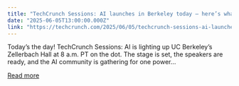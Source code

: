 ```yaml
---
title: "TechCrunch Sessions: AI launches in Berkeley today — here’s what you’ll miss if you’re not here"
date: "2025-06-05T13:00:00.000Z"
link: "https://techcrunch.com/2025/06/05/techcrunch-sessions-ai-launches-in-berkeley-today-heres-what-youll-miss-if-youre-not-here/"
---
```


Today’s the day! TechCrunch Sessions: AI is lighting up UC Berkeley’s Zellerbach Hall at 8 a.m. PT on the dot. The stage is set, the speakers are ready, and the AI community is gathering for one power...

[Read more](https://techcrunch.com/2025/06/05/techcrunch-sessions-ai-launches-in-berkeley-today-heres-what-youll-miss-if-youre-not-here/)

